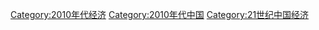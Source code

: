 [[Category:2010年代经济|Category:2010年代经济]]
[[Category:2010年代中国|Category:2010年代中国]]
[[Category:21世纪中国经济|Category:21世纪中国经济]]